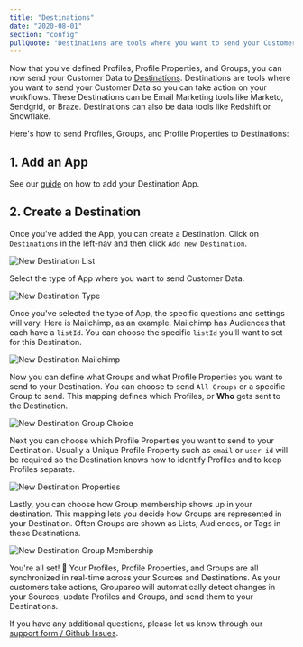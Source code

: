 ```yaml
---
title: "Destinations"
date: "2020-08-01"
section: "config"
pullQuote: "Destinations are tools where you want to send your Customer Data so you can take action on your workflows."
---
```


Now that you've defined Profiles, Profile Properties, and Groups, you can now send your Customer Data to [Destinations](/docs/guides/product-concepts). Destinations are tools where you want to send your Customer Data so you can take action on your workflows. These Destinations can be Email Marketing tools like Marketo, Sendgrid, or Braze. Destinations can also be data tools like Redshift or Snowflake.

Here's how to send Profiles, Groups, and Profile Properties to Destinations:

## 1. Add an App

See our [guide](/docs/guides/add-apps) on how to add your Destination App.

## 2. Create a Destination

Once you've added the App, you can create a Destination. Click on `Destinations` in the left-nav and then click `Add new Destination`.

<Image
  centered
  source="New Destination List"
  alt="New Destination List"
  src="docs/guides/add-new-destination-list.png"
  width={820}
  height={414}
/>

Select the type of App where you want to send Customer Data.

<Image
  centered
  source="New Destination Type"
  alt="New Destination Type"
  src="docs/guides/add-new-destination-type.png"
  width={820}
  height={414}
/>

Once you've selected the type of App, the specific questions and settings will vary. Here is Mailchimp, as an example. Mailchimp has Audiences that each have a `listId`. You can choose the specific `listId` you'll want to set for this Destination.

<Image
  centered
  source="New Destination Mailchimp"
  alt="New Destination Mailchimp"
  src="docs/guides/add-new-destination-mailchimp.png"
  width={820}
  height={414}
/>

Now you can define what Groups and what Profile Properties you want to send to your Destination. You can choose to send `All Groups` or a specific Group to send. This mapping defines which Profiles, or **Who** gets sent to the Destination.

<Image
  centered
  source="New Destination Group Choice"
  alt="New Destination Group Choice"
  src="docs/guides/add-new-destination-choose-groups.png"
  width={820}
  height={414}
/>

Next you can choose which Profile Properties you want to send to your Destination. Usually a Unique Profile Property such as `email` or `user id` will be required so the Destination knows how to identify Profiles and to keep Profiles separate.

<Image
  centered
  source="New Destination Properties"
  alt="New Destination Properties"
  src="docs/guides/add-new-destination-properties-mapping.png"
  width={820}
  height={414}
/>

Lastly, you can choose how Group membership shows up in your destination. This mapping lets you decide how Groups are represented in your Destination. Often Groups are shown as Lists, Audiences, or Tags in these Destinations.

<Image
  centered
  source="New Destination Group Membership"
  alt="New Destination Group Membership"
  src="docs/guides/add-new-destination-group-membership.png"
  width={820}
  height={414}
/>

You're all set! 🎉 Your Profiles, Profile Properties, and Groups are all synchronized in real-time across your Sources and Destinations. As your customers take actions, Grouparoo will automatically detect changes in your Sources, update Profiles and Groups, and send them to your Destinations.

If you have any additional questions, please let us know through our [support form / Github Issues](https://github.com/grouparoo/grouparoo/issues/new/choose).
